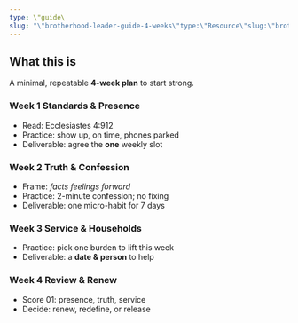 ```yaml
---
type: \"guide\
slug: "\"brotherhood-leader-guide-4-weeks\"type:\"Resource\"slug:\"brotherhood-leader-guide-4-weeks\"tags:[\"guide\",\"brotherhood\"]coverImage:\"/assets/images/resources/brotherhood-guide.jpg\""
---
```


## What this is
A minimal, repeatable **4-week plan** to start strong.

### Week 1 Standards & Presence
- Read: Ecclesiastes 4:912
- Practice: show up, on time, phones parked
- Deliverable: agree the **one** weekly slot

### Week 2 Truth & Confession
- Frame: _facts feelings forward_
- Practice: 2-minute confession; no fixing
- Deliverable: one micro-habit for 7 days

### Week 3 Service & Households
- Practice: pick one burden to lift this week
- Deliverable: a **date & person** to help

### Week 4 Review & Renew
- Score 01: presence, truth, service
- Decide: renew, redefine, or release

